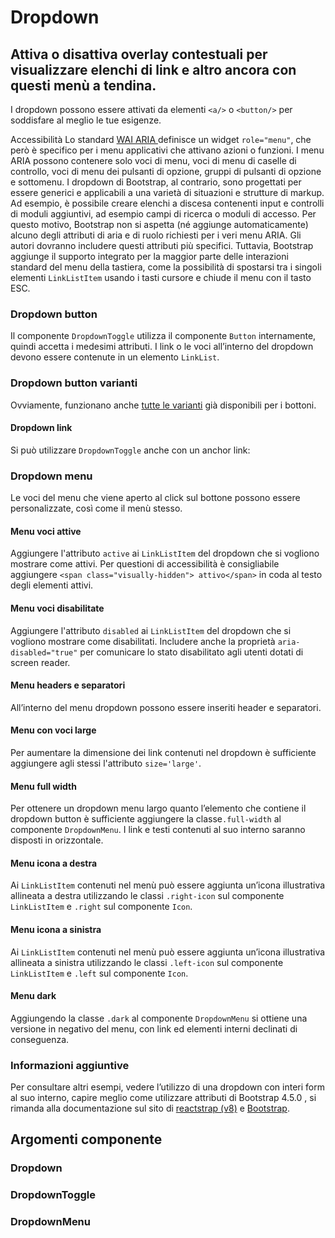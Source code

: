 
<Meta of={DropdownStories} />

# Dropdown

## Attiva o disattiva overlay contestuali per visualizzare elenchi di link e altro ancora con questi menù a tendina.

I dropdown possono essere attivati da elementi `<a/>` o `<button/>` per soddisfare al meglio le tue esigenze.

<div className='docs'>
  <Callout color='success'>
    <CalloutTitle>
      <span className='text'>Accessibilità</span>
    </CalloutTitle>
    <CalloutText>
      Lo standard
      <a href='https://www.w3.org/TR/wai-aria/' target='_blank noreferrer'>
        WAI ARIA
      </a>
      definisce un widget <Code>role="menu"</Code>, che però è specifico per i menu applicativi che attivano azioni o
      funzioni. I menu ARIA possono contenere solo voci di menu, voci di menu di caselle di controllo, voci di menu dei
      pulsanti di opzione, gruppi di pulsanti di opzione e sottomenu.
    </CalloutText>
    <CalloutText>
      I dropdown di Bootstrap, al contrario, sono progettati per essere generici e applicabili a una varietà di
      situazioni e strutture di markup. Ad esempio, è possibile creare elenchi a discesa contenenti input e controlli di
      moduli aggiuntivi, ad esempio campi di ricerca o moduli di accesso. Per questo motivo, Bootstrap non si aspetta
      (né aggiunge automaticamente) alcuno degli attributi di aria e di ruolo richiesti per i veri menu ARIA. Gli autori
      dovranno includere questi attributi più specifici.
    </CalloutText>
    <CalloutText>
      Tuttavia, Bootstrap aggiunge il supporto integrato per la maggior parte delle interazioni standard del menu della
      tastiera, come la possibilità di spostarsi tra i singoli elementi <Code>LinkListItem</Code> usando i tasti cursore
      e chiude il menu con il tasto ESC.
    </CalloutText>
  </Callout>
</div>

### Dropdown button

Il componente `DropdownToggle` utilizza il componente `Button` internamente, quindi accetta i medesimi attributi. I link o le voci all’interno del dropdown devono essere contenute in un elemento `LinkList`.

<Canvas of={DropdownStories._Esempi} />

### Dropdown button varianti

Ovviamente, funzionano anche [tutte le varianti](?path=/docs/documentazione-componenti-bottoni--page#varianti-di-colore) già disponibili per i bottoni.

<Canvas of={DropdownStories._VarianteBottoni} />

#### Dropdown link

Si può utilizzare `DropdownToggle` anche con un anchor link:

<Canvas of={DropdownStories._Link} />

### Dropdown menu

Le voci del menu che viene aperto al click sul bottone possono essere personalizzate, così come il menù stesso.

#### Menu voci attive

Aggiungere l'attributo `active` ai `LinkListItem` del dropdown che si vogliono mostrare come attivi. Per questioni di accessibilità è consigliabile aggiungere `<span class="visually-hidden"> attivo</span>` in coda al testo degli elementi attivi.

<Canvas of={DropdownMenuStories._MenuVociAttive} />

#### Menu voci disabilitate

Aggiungere l'attributo `disabled` ai `LinkListItem` del dropdown che si vogliono mostrare come disabilitati. Includere anche la proprietà `aria-disabled="true"` per comunicare lo stato disabilitato agli utenti dotati di screen reader.

<Canvas of={DropdownMenuStories._MenuVociDisabilitate} />

#### Menu headers e separatori

All’interno del menu dropdown possono essere inseriti header e separatori.

<Canvas of={DropdownMenuStories.MenuHeadersESeparatori} />

#### Menu con voci large

Per aumentare la dimensione dei link contenuti nel dropdown è sufficiente aggiungere agli stessi l'attributo `size='large'`.

<Canvas of={DropdownMenuStories.MenuConVociLarge} />

#### Menu full width

Per ottenere un dropdown menu largo quanto l’elemento che contiene il dropdown button è sufficiente aggiungere la classe`.full-width` al componente `DropdownMenu`. I link e testi contenuti al suo interno saranno disposti in orizzontale.

<Canvas of={DropdownMenuStories.MenuFullWidth} />

#### Menu icona a destra

Ai `LinkListItem` contenuti nel menù può essere aggiunta un’icona illustrativa allineata a destra utilizzando le classi `.right-icon` sul componente `LinkListItem` e `.right` sul componente `Icon`.

<Canvas of={DropdownMenuStories.MenuIconaADestra} />

#### Menu icona a sinistra

Ai `LinkListItem` contenuti nel menù può essere aggiunta un’icona illustrativa allineata a sinistra utilizzando le classi `.left-icon` sul componente `LinkListItem` e `.left` sul componente `Icon`.

<Canvas of={DropdownMenuStories.MenuIconaASinistra} />

#### Menu dark

Aggiungendo la classe `.dark` al componente `DropdownMenu` si ottiene una versione in negativo del menu, con link ed elementi interni declinati di conseguenza.

<Canvas of={DropdownMenuStories._MenuDark} />

### Informazioni aggiuntive

Per consultare altri esempi, vedere l’utilizzo di una dropdown con interi form al suo interno, capire meglio come utilizzare attributi di Bootstrap 4.5.0 , si rimanda alla documentazione sul sito di [reactstrap (v8)](https://deploy-preview-2356--reactstrap.netlify.app/components/dropdowns/) e [Bootstrap](https://getbootstrap.com/docs/4.5/components/dropdowns/).

## Argomenti componente

### Dropdown

<ArgTypes of={Dropdown} />

### DropdownToggle

<ArgTypes of={DropdownToggle} />

### DropdownMenu

<ArgTypes of={DropdownMenu} />
